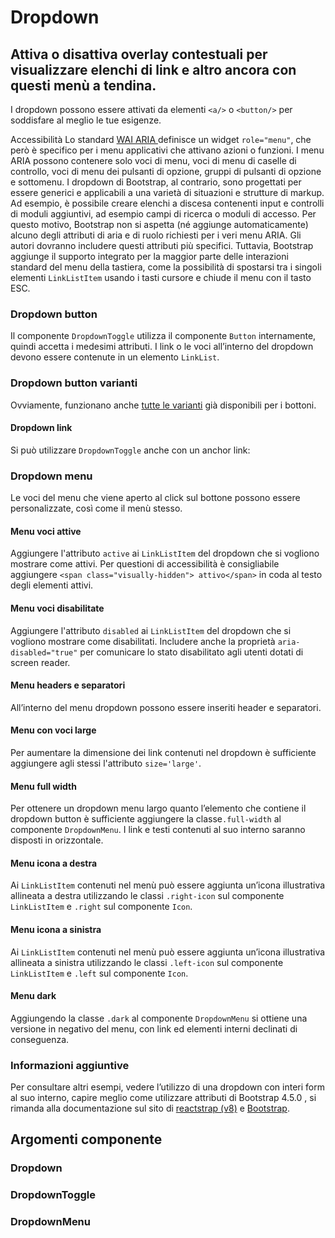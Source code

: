 
<Meta of={DropdownStories} />

# Dropdown

## Attiva o disattiva overlay contestuali per visualizzare elenchi di link e altro ancora con questi menù a tendina.

I dropdown possono essere attivati da elementi `<a/>` o `<button/>` per soddisfare al meglio le tue esigenze.

<div className='docs'>
  <Callout color='success'>
    <CalloutTitle>
      <span className='text'>Accessibilità</span>
    </CalloutTitle>
    <CalloutText>
      Lo standard
      <a href='https://www.w3.org/TR/wai-aria/' target='_blank noreferrer'>
        WAI ARIA
      </a>
      definisce un widget <Code>role="menu"</Code>, che però è specifico per i menu applicativi che attivano azioni o
      funzioni. I menu ARIA possono contenere solo voci di menu, voci di menu di caselle di controllo, voci di menu dei
      pulsanti di opzione, gruppi di pulsanti di opzione e sottomenu.
    </CalloutText>
    <CalloutText>
      I dropdown di Bootstrap, al contrario, sono progettati per essere generici e applicabili a una varietà di
      situazioni e strutture di markup. Ad esempio, è possibile creare elenchi a discesa contenenti input e controlli di
      moduli aggiuntivi, ad esempio campi di ricerca o moduli di accesso. Per questo motivo, Bootstrap non si aspetta
      (né aggiunge automaticamente) alcuno degli attributi di aria e di ruolo richiesti per i veri menu ARIA. Gli autori
      dovranno includere questi attributi più specifici.
    </CalloutText>
    <CalloutText>
      Tuttavia, Bootstrap aggiunge il supporto integrato per la maggior parte delle interazioni standard del menu della
      tastiera, come la possibilità di spostarsi tra i singoli elementi <Code>LinkListItem</Code> usando i tasti cursore
      e chiude il menu con il tasto ESC.
    </CalloutText>
  </Callout>
</div>

### Dropdown button

Il componente `DropdownToggle` utilizza il componente `Button` internamente, quindi accetta i medesimi attributi. I link o le voci all’interno del dropdown devono essere contenute in un elemento `LinkList`.

<Canvas of={DropdownStories._Esempi} />

### Dropdown button varianti

Ovviamente, funzionano anche [tutte le varianti](?path=/docs/documentazione-componenti-bottoni--page#varianti-di-colore) già disponibili per i bottoni.

<Canvas of={DropdownStories._VarianteBottoni} />

#### Dropdown link

Si può utilizzare `DropdownToggle` anche con un anchor link:

<Canvas of={DropdownStories._Link} />

### Dropdown menu

Le voci del menu che viene aperto al click sul bottone possono essere personalizzate, così come il menù stesso.

#### Menu voci attive

Aggiungere l'attributo `active` ai `LinkListItem` del dropdown che si vogliono mostrare come attivi. Per questioni di accessibilità è consigliabile aggiungere `<span class="visually-hidden"> attivo</span>` in coda al testo degli elementi attivi.

<Canvas of={DropdownMenuStories._MenuVociAttive} />

#### Menu voci disabilitate

Aggiungere l'attributo `disabled` ai `LinkListItem` del dropdown che si vogliono mostrare come disabilitati. Includere anche la proprietà `aria-disabled="true"` per comunicare lo stato disabilitato agli utenti dotati di screen reader.

<Canvas of={DropdownMenuStories._MenuVociDisabilitate} />

#### Menu headers e separatori

All’interno del menu dropdown possono essere inseriti header e separatori.

<Canvas of={DropdownMenuStories.MenuHeadersESeparatori} />

#### Menu con voci large

Per aumentare la dimensione dei link contenuti nel dropdown è sufficiente aggiungere agli stessi l'attributo `size='large'`.

<Canvas of={DropdownMenuStories.MenuConVociLarge} />

#### Menu full width

Per ottenere un dropdown menu largo quanto l’elemento che contiene il dropdown button è sufficiente aggiungere la classe`.full-width` al componente `DropdownMenu`. I link e testi contenuti al suo interno saranno disposti in orizzontale.

<Canvas of={DropdownMenuStories.MenuFullWidth} />

#### Menu icona a destra

Ai `LinkListItem` contenuti nel menù può essere aggiunta un’icona illustrativa allineata a destra utilizzando le classi `.right-icon` sul componente `LinkListItem` e `.right` sul componente `Icon`.

<Canvas of={DropdownMenuStories.MenuIconaADestra} />

#### Menu icona a sinistra

Ai `LinkListItem` contenuti nel menù può essere aggiunta un’icona illustrativa allineata a sinistra utilizzando le classi `.left-icon` sul componente `LinkListItem` e `.left` sul componente `Icon`.

<Canvas of={DropdownMenuStories.MenuIconaASinistra} />

#### Menu dark

Aggiungendo la classe `.dark` al componente `DropdownMenu` si ottiene una versione in negativo del menu, con link ed elementi interni declinati di conseguenza.

<Canvas of={DropdownMenuStories._MenuDark} />

### Informazioni aggiuntive

Per consultare altri esempi, vedere l’utilizzo di una dropdown con interi form al suo interno, capire meglio come utilizzare attributi di Bootstrap 4.5.0 , si rimanda alla documentazione sul sito di [reactstrap (v8)](https://deploy-preview-2356--reactstrap.netlify.app/components/dropdowns/) e [Bootstrap](https://getbootstrap.com/docs/4.5/components/dropdowns/).

## Argomenti componente

### Dropdown

<ArgTypes of={Dropdown} />

### DropdownToggle

<ArgTypes of={DropdownToggle} />

### DropdownMenu

<ArgTypes of={DropdownMenu} />
